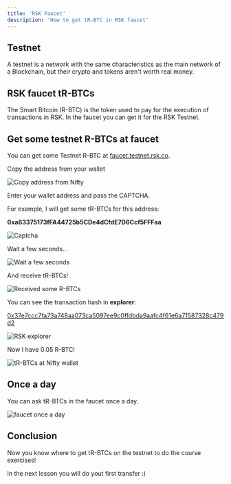---
title: 'RSK Faucet'
description: 'How to get tR-BTC in RSK faucet'
---

## Testnet

A testnet is a network with the same characteristics as the main network of a Blockchain,
but their crypto and tokens aren't worth real money.

## RSK faucet tR-BTCs

The Smart Bitcoin (R-BTC) is the token used to pay for the execution of transactions in RSK.
In the faucet you can get it for the RSK Testnet.

## Get some testnet R-BTCs at faucet

You can get some Testnet R-BTC at
[faucet.testnet.rsk.co](https://faucet.testnet.rsk.co/).

Copy the address from your wallet

![Copy address from Nifty](/img/courses/dev/01/rsk-faucet/image-01.png)

Enter your wallet address and pass the CAPTCHA.

For example, I will get some tR-BTCs for this address:

**0xa63375173fFA44725b5CDe4dCfdE7D6Ccf5FFFaa**

![Captcha](/img/courses/dev/01/rsk-faucet/image-02.png)

Wait a few seconds...

![Wait a few seconds](/img/courses/dev/01/rsk-faucet/image-03.png)

And receive tR-BTCs!

![Received some R-BTCs](/img/courses/dev/01/rsk-faucet/image-04.png)

You can see the transaction hash in **explorer**:

[0x37e7ccc7fa73a748aa073ca5097ee9c0ffdbda9aafc4f61e6a71587328c479d2](https://explorer.testnet.rsk.co/tx/0x37e7ccc7fa73a748aa073ca5097ee9c0ffdbda9aafc4f61e6a71587328c479d2)

![RSK explorer](/img/courses/dev/01/rsk-faucet/image-05.png)

Now I have 0.05 R-BTC!

![tR-BTCs at Nifty wallet](/img/courses/dev/01/rsk-faucet/image-06.png)

## Once a day

You can ask tR-BTCs in the faucet once a day.

![faucet once a day](/img/courses/dev/01/rsk-faucet/image-07.png)

## Conclusion

Now you know where to get tR-BTCs on the testnet to do the course exercises!

In the next lesson you will do yout first transfer :)
